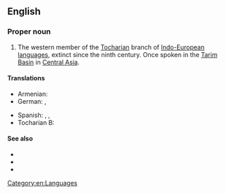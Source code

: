 ==English==
{{wikipedia}}

===Proper noun===
{{en-proper noun}}

# {{lb|en|linguistics}} The western member of the [[Tocharian]] branch of [[Indo-European]] [[language]]s, extinct since the ninth century. Once spoken in the [[Tarim Basin]] in [[Central Asia]].
#: {{syn|en|Kuchean|West Tocharian}}

====Translations====
{{trans-top|western member of Tocharian branch}}
* Armenian: {{t|hy|թոխարերեն Բ}}
* German: {{t|de|Tocharisch B|n}}, {{t|de|Westtocharisch|n}}
{{trans-mid}}
* Spanish: {{t|es|tocario B|m}}, {{t|es|tocario occidental|m}}, {{t|es|kucheano|m}}
* Tocharian B: {{t|txb|kuśiññe}}
{{trans-bottom}}

====See also====
* {{langcat|txb}}
* {{langlist}}
* {{l|en|Tocharian A}}

[[Category:en:Languages]]